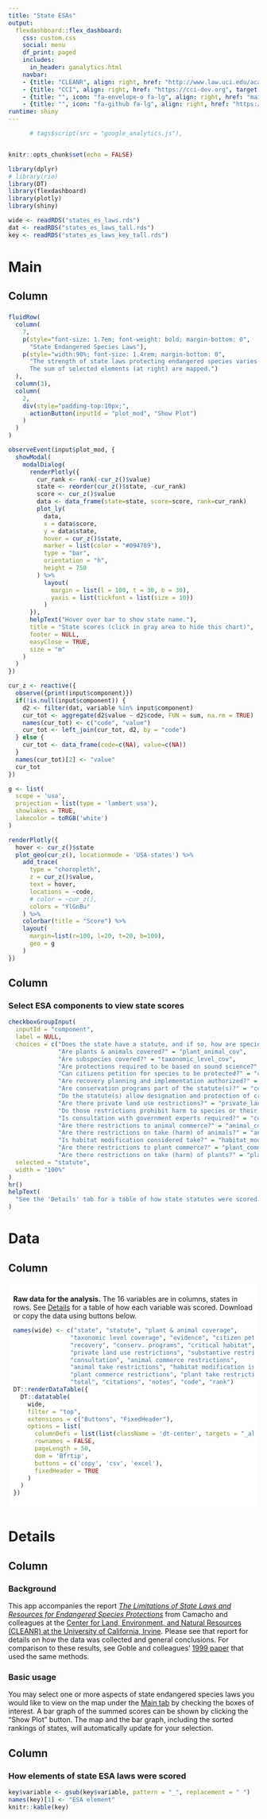 ```yaml
---
title: "State ESAs"
output:
  flexdashboard::flex_dashboard:
    css: custom.css
    social: menu
    df_print: paged
    includes:
      in_header: ganalytics.html
    navbar:
    - {title: "CLEANR", align: right, href: "http://www.law.uci.edu/academics/centers/cleanr/", target: "_blank"}
    - {title: "CCI", align: right, href: "https://cci-dev.org", target: "_blank"}
    - {title: "", icon: "fa-envelope-o fa-lg", align: right, href: "mailto:esa@defenders.org?subject=State ESA app"}
    - {title: "", icon: "fa-github fa-lg", align: right, href: "https://github.com/Defenders-ESC/state-ESAs"}
runtime: shiny
---
```


```r
      # tags$script(src = "google_analytics.js"),


knitr::opts_chunk$set(echo = FALSE)

library(dplyr)
# library(rio)
library(DT)
library(flexdashboard)
library(plotly)
library(shiny)

wide <- readRDS("states_es_laws.rds")
dat <- readRDS("states_es_laws_tall.rds")
key <- readRDS("states_es_laws_key_tall.rds")
```

Main
=======================================================================

Column {data-width=750}
-----------------------------------------------------------------------

### 

```r
fluidRow(
  column(
    7,
    p(style="font-size: 1.7em; font-weight: bold; margin-bottom: 0",
      "State Endangered Species Laws"),
    p(style="width:90%; font-size: 1.4rem; margin-bottom: 0",
      "The strength of state laws protecting endangered species varies widely.
      The sum of selected elements (at right) are mapped.")
  ),
  column(3),
  column(
    2,
    div(style="padding-top:10px;",
      actionButton(inputId = "plot_mod", "Show Plot")
    )
  )
)
```

```r
observeEvent(input$plot_mod, { 
  showModal(
    modalDialog(
      renderPlotly({
        cur_rank <- rank(-cur_z()$value)
        state <- reorder(cur_z()$state, -cur_rank)
        score <- cur_z()$value
        data <- data_frame(state=state, score=score, rank=cur_rank)
        plot_ly(
          data,
          x = data$score,
          y = data$state,
          hover = cur_z()$state,
          marker = list(color = "#094789"),
          type = "bar",
          orientation = "h",
          height = 750
        ) %>%
          layout(
            margin = list(l = 100, t = 30, b = 30),
            yaxis = list(tickfont = list(size = 10))
          )
      }),
      helpText("Hover over bar to show state name."),
      title = "State scores (click in gray area to hide this chart)",
      footer = NULL,
      easyClose = TRUE,
      size = "m"
    )
  )
})
```

```r
cur_z <- reactive({ 
  observe({print(input$component)})
  if(!is.null(input$component)) {
    d2 <- filter(dat, variable %in% input$component)
    cur_tot <- aggregate(d2$value ~ d2$code, FUN = sum, na.rm = TRUE)
    names(cur_tot) <- c("code", "value")
    cur_tot <- left_join(cur_tot, d2, by = "code")
  } else {
    cur_tot <- data_frame(code=c(NA), value=c(NA))
  }
  names(cur_tot)[2] <- "value"
  cur_tot
})

g <- list(
  scope = 'usa',
  projection = list(type = 'lambert usa'),
  showlakes = TRUE,
  lakecolor = toRGB('white')
)

renderPlotly({
  hover <- cur_z()$state
  plot_geo(cur_z(), locationmode = 'USA-states') %>%
    add_trace(
      type = "choropleth",
      z = cur_z()$value,
      text = hover,
      locations = ~code,
      # color = ~cur_z(), 
      colors = "YlGnBu"
    ) %>%
    colorbar(title = "Score") %>%
    layout(
      margin=list(r=100, l=20, t=20, b=100),
      geo = g
    )
})
```

Column {data-width=250}
-----------------------------------------------------------------------

### Select ESA components to view state scores

```r
checkboxGroupInput(
  inputId = "component",
  label = NULL,
  choices = c("Does the state have a statute, and if so, how are species covered?" = "statute", 
              "Are plants & animals covered?" = "plant_animal_cov", 
              "Are subspecies covered?" = "taxonomic_level_cov", 
              "Are protections required to be based on sound science?" = "evidence", 
              "Can citizens petition for species to be protected?" = "citizen_petition", 
              "Are recovery planning and implementation authorized?" = "recovery", 
              "Are conservation programs part of the statute(s)?" = "conserv_programs", 
              "Do the statute(s) allow designation and protection of critical habitat?" = "critical_habitat",
              "Are there private land use restrictions?" = "private_land_restrictions", 
              "Do those restrictions prohibit harm to species or their habitats?" = "substantive_restrictions",
              "Is consultation with government experts required?" = "consultation", 
              "Are there restrictions to animal commerce?" = "animal_commerce_restrictions", 
              "Are there restrictions on take (harm) of animals?" = "animal_take_restrictions", 
              "Is habitat modification considered take?" = "habitat_mod_take", 
              "Are there restrictions to plant commerce?" = "plant_commerce_restrictions", 
              "Are there restrictions on take (harm) of plants?" = "plant_take_restrictions"),
  selected = "statute",
  width = "100%"
)
hr()
helpText(
  "See the 'Details' tab for a table of how state statutes were scored."
)

```

Data
=======================================================================

Column {data-width=1000}
-----------------------------------------------------------------------

<div style="background: white; padding: 10px">

__Raw data for the analysis.__ The 16 variables are in columns, states in rows. See [Details](https://cci-dev.org/shiny/open/state_ESAs/#section-details) for a table of how each variable was scored. Download or copy the data using buttons below.

```r
names(wide) <- c("state", "statute", "plant & animal coverage", 
                "taxonomic level coverage", "evidence", "citizen petition", 
                "recovery", "conserv. programs", "critical habitat",            
                "private land use restrictions", "substantive restrictions", 
                "consultation", "animal commerce restrictions", 
                "animal take restrictions", "habitat modification is take", 
                "plant commerce restrictions", "plant take restrictions",      
                "total", "citations", "notes", "code", "rank")  
DT::renderDataTable({
  DT::datatable(
    wide,
    filter = "top",
    extensions = c("Buttons", "FixedHeader"),
    options = list(
      columnDefs = list(list(className = 'dt-center', targets = "_all")),
      rownames = FALSE,
      pageLength = 50,
      dom = 'Bfrtip',
      buttons = c('copy', 'csv', 'excel'),
      fixedHeader = TRUE
    )
  )
})
```

</div>

Details
=======================================================================

Column {data-width=300}
-----------------------------------------------------------------------

### Background

This app accompanies the report [_The Limitations of State Laws and Resources for Endangered Species Protections_](http://www.law.uci.edu/academics/centers/cleanr/news-pdfs/cleanr-esa-report-final.pdf) from Camacho and colleagues at the [Center for Land, Environment, and  Natural Resources (CLEANR) at the University of California, Irvine](http://www.law.uci.edu/academics/centers/cleanr/). Please see that report for details on how the data was collected and general conclusions. For comparison to these results, see Goble and colleagues' [1999 paper](https://www.researchgate.net/profile/Dale_Goble/publication/222467583_Local_and_national_protection_of_endangered_species_An_assessment/links/0912f5112726bab0eb000000/Local-and-national-protection-of-endangered-species-An-assessment.pdf) that used the same methods.

### Basic usage

You may select one or more aspects of state endangered species laws you would like to view on the map under the [Main tab](https://cci-dev.org/shiny/open/state_ESAs/#section-main) by checking the boxes of interest. A bar graph of the summed scores can be shown by clicking the "Show Plot" button. The map and the bar graph, including the sorted rankings of states, will automatically update for your selection.


Column {data-width=700}
-----------------------------------------------------------------------

### How elements of state ESA laws were scored

```r
key$variable <- gsub(key$variable, pattern = "_", replacement = " ")
names(key)[1] <- "ESA element"
knitr::kable(key)
```
